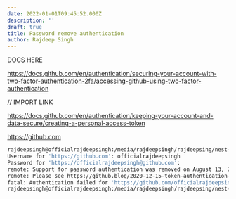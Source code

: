 ```yaml
---
date: 2022-01-01T09:45:52.000Z
description: ''
draft: true
title: Password remove authentication
author: Rajdeep Singh
---
```


DOCS HERE

https://docs.github.com/en/authentication/securing-your-account-with-two-factor-authentication-2fa/accessing-github-using-two-factor-authentication

// IMPORT LINK

https://docs.github.com/en/authentication/keeping-your-account-and-data-secure/creating-a-personal-access-token

https://github.com

```bash
rajdeepsingh@officialrajdeepsingh:/media/rajdeepsingh/rajdeepsing/nest-JS-artcryption-frontend-Sid-Sharma-Dec3121$ git push -u origin main
Username for 'https://github.com': officialrajdeepsingh
Password for 'https://officialrajdeepsingh@github.com': 
remote: Support for password authentication was removed on August 13, 2021. Please use a personal access token instead.
remote: Please see https://github.blog/2020-12-15-token-authentication-requirements-for-git-operations/ for more information.
fatal: Authentication failed for 'https://github.com/officialrajdeepsingh/artincription-frontend.git/'
rajdeepsingh@officialrajdeepsingh:/media/rajdeepsingh/rajdeepsing/nest-JS-artcryption-frontend-Sid-Sharma-Dec3121$
```
